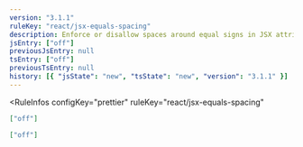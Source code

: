 ```yaml
---
version: "3.1.1"
ruleKey: "react/jsx-equals-spacing"
description: Enforce or disallow spaces around equal signs in JSX attributes
jsEntry: ["off"]
previousJsEntry: null
tsEntry: ["off"]
previousTsEntry: null
history: [{ "jsState": "new", "tsState": "new", "version": "3.1.1" }]
---
```


<RuleInfos 
  configKey="prettier" 
  ruleKey="react/jsx-equals-spacing" 
>

```json
["off"]
```

```json
["off"]
```

</RuleInfos>
